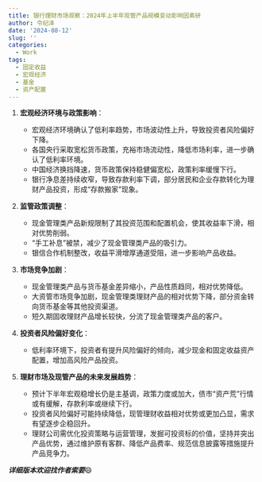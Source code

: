 ```yaml
---
title: 银行理财市场观察：2024年上半年现管产品规模变动影响因素研
author: 令纪泽
date: '2024-08-12'
slug: ''
categories:
  - Work
tags:
  - 固定收益
  - 宏观经济
  - 基金
  - 资产配置
---
```




1. **宏观经济环境与政策影响**：
   - 宏观经济环境确认了低利率趋势，市场波动性上升，导致投资者风险偏好下降。
   - 各国央行采取宽松货币政策，充裕市场流动性，降低市场利率，进一步确认了低利率环境。
   - 中国经济换挡降速，货币政策保持稳健偏宽松，政策利率缓慢下行。
   - 银行净息差持续收窄，导致存款利率下调，部分居民和企业存款转化为理财产品投资，形成“存款搬家”现象。

2. **监管政策调整**：
   - 现金管理类产品新规限制了其投资范围和配置机会，使其收益率下滑，相对优势削弱。
   - “手工补息”被禁，减少了现金管理类产品的吸引力。
   - 银信合作机制整改，收益平滑增厚通道受阻，进一步影响产品收益。

3. **市场竞争加剧**：
   - 现金管理类产品与货币基金差异缩小，产品性质趋同，相对优势降低。
   - 大资管市场竞争加剧，现金管理类理财产品的相对优势下降，部分资金转向货币基金等其他投资渠道。
   - 短久期固收理财产品增长较快，分流了现金管理类产品的客户。

4. **投资者风险偏好变化**：
   - 低利率环境下，投资者有提升风险偏好的倾向，减少现金和固定收益资产配置，增加高风险产品投资。

5. **理财市场及现管产品的未来发展趋势**：

   - 预计下半年宏观稳增长仍是主基调，政策力度或加大，债市“资产荒”行情或有缓解，存款利率或继续下行。
   - 投资者风险偏好可能持续降低，现管理财收益相对优势或更加凸显，需求有望逐步企稳回升。
   - 理财公司需优化投资策略与运营管理，发掘可投资标的价值，坚持并突出产品优势，通过维护原有客群、降低产品费率、规范信息披露等措施提升产品竞争力。

***详细版本欢迎找作者索要***😄